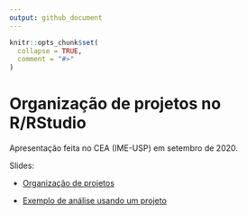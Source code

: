 ```yaml
---
output: github_document
---
```


<!-- README.md is generated from README.Rmd. Please edit that file -->

```r
knitr::opts_chunk$set(
  collapse = TRUE,
  comment = "#>"
)
```

# Organização de projetos no R/RStudio

Apresentação feita no CEA (IME-USP) em setembro de 2020.

Slides:

- [Organização de projetos](https://williamorim.github.io/apresentacao-cea-2020/docs/021-organizacao-de-projetos.html)

- [Exemplo de análise usando um projeto](https://williamorim.github.io/apresentacao-cea-2020/docs/022-exemplo-analise-projeto.html)



